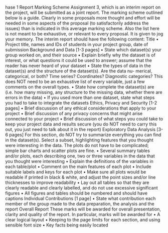 hase 1 Report Marking Scheme
Assignment 3, which is an interim report on the project, will be submitted as a joint report.
The marking scheme outlined below is a guide. Clearly in some proposals more thought and effort
will be needed in some aspects of the proposal (to satisfactorily address the issues) than is indicated
in this average marking scheme. Also the list here is not meant to be exhaustive, or relevant to every
proposal. It is given to jog your memory.
The interim report should have the following content:
Title
• Project title, names and IDs of students in your project group, date of submission
Background and Data [1-3 pages]
• State which dataset(s) your group worked on, and their source
• Explain briefly why the dataset is of interest, or what questions it could be used to answer;
assume that the reader has never heard of your dataset
• State the types of data in the dataset(s) and the structure of the dataset(s). Are the data nu-
merical, categorical, or both? Time series? Coordinates? Diagnostic categories? This does NOT
need to be an exhaustive list of every variable, just a few comments on the overall types.
• State how complete the dataset(s) are (i.e. how many missing, any structure to the missing data,
whether there are errors in the data)
• If you used more than one dataset, state what steps you had to take to integrate the datasets
Ethics, Privacy and Security [1-2 pages]
• Brief discussion of any ethical considerations that apply to your project
• Brief discussion of any privacy concerns that might arise connected to your project
• Brief discussion of what steps you could take to keep your project data and results secure (you
do NOT need to carry this out, you just need to talk about it in the report)
Exploratory Data Analysis [3-6 pages]
For this section, do NOT try to summarize everything you can find in the dataset(s). Select a
subset, highlighting features that you thought were interesting in the data. The plots do not have to
be complicated; simple bar charts and scatter plots are fine.
• Several summary tables and/or plots, each describing one, two or three variables in the data
that you thought were interesting
• Explain the definitions of the variables in each table/plot
• Comment on the main features of each plot
• Include suitable labels and keys for each plot
• Make sure all plots would be readable if printed in black & white, and adjust the point sizes
and/or line thicknesses to improve readability
• Lay out all tables so that they are clearly readable and clearly labelled, and do not use excessive
significant figures
• All figures and tables should be numbered and should have captions
Individual Contributions [1 page]
• State what contribution each member of the group made to the data preparation, the analysis
and the report
Overall Report These marks will be awarded for overall presentation, clarity and quality of the report.
In particular, marks will be awarded for
• A clear logical layout
• Keeping to the page limits for each section, and using sensible font size
• Key facts being easily located





